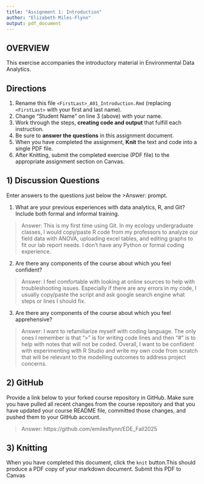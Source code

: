 ```yaml
---
title: "Assignment 1: Introduction"
author: "Elizabeth Miles-Flynn"
output: pdf_document
---
```


## OVERVIEW

This exercise accompanies the introductory material in Environmental Data Analytics. 

## Directions
1.  Rename this file `<FirstLast>_A01_Introduction.Rmd` (replacing `<FirstLast>` with your first and last name).
2.  Change "Student Name" on line 3 (above) with your name.
3.  Work through the steps, **creating code and output** that fulfill each instruction.
4.  Be sure to **answer the questions** in this assignment document.
5.  When you have completed the assignment, **Knit** the text and code into a single PDF file.
6.  After Knitting, submit the completed exercise (PDF file) to the appropriate assignment section on Canvas.


## 1) Discussion Questions
Enter answers to the questions just below the >Answer: prompt.

1. What are your previous experiences with data analytics, R, and Git? Include both formal and informal training.

> Answer: This is my first time using Git. In my ecology undergraduate classes, I would copy/paste R code from my professors to analyze our field data with ANOVA, uploading excel tables, and editing graphs to fit our lab report needs. I don't have any Python or formal coding experience.

2. Are there any components of the course about which you feel confident?

> Answer: I feel comfortable with looking at online sources to help with troubleshooting issues. Especially if there are any errors in my code, I usually copy/paste the script and ask google search engine what steps or lines I should fix.

3. Are there any components of the course about which you feel apprehensive?

> Answer: I want to refamiliarize myself with coding language. The only ones I remember is that ">" is for writing code lines and then "#" is to help with notes that will not be coded. Overall, I want to be confident with experimenting with R Studio and write my own code from scratch that will be relevant to the modelling outcomes to address project concerns.


## 2) GitHub

Provide a link below to your forked course repository in GitHub. Make sure you have pulled all recent changes from the course repository and that you have updated your course README file, committed those changes, and pushed them to your GitHub account. 

> Answer: https://github.com/emilesflynn/EDE_Fall2025

## 3) Knitting
When you have completed this document, click the `knit` button.This should produce a PDF copy of your markdown document. Submit this PDF to Canvas 

